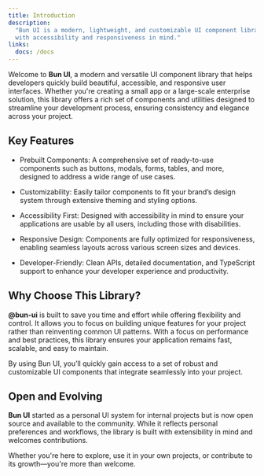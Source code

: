 ```yaml
---
title: Introduction
description:
  "Bun UI is a modern, lightweight, and customizable UI component library built
  with accessibility and responsiveness in mind."
links:
  docs: /docs
---
```


Welcome to **Bun UI**, a modern and versatile UI component library that helps
developers quickly build beautiful, accessible, and responsive user interfaces.
Whether you're creating a small app or a large-scale enterprise solution, this
library offers a rich set of components and utilities designed to streamline
your development process, ensuring consistency and elegance across your project.

## Key Features

- Prebuilt Components: A comprehensive set of ready-to-use components such as
  buttons, modals, forms, tables, and more, designed to address a wide range of
  use cases.

- Customizability: Easily tailor components to fit your brand’s design system
  through extensive theming and styling options.

- Accessibility First: Designed with accessibility in mind to ensure your
  applications are usable by all users, including those with disabilities.

- Responsive Design: Components are fully optimized for responsiveness, enabling
  seamless layouts across various screen sizes and devices.

- Developer-Friendly: Clean APIs, detailed documentation, and TypeScript support
  to enhance your developer experience and productivity.

## Why Choose This Library?

**@bun-ui** is built to save you time and effort while offering flexibility and
control. It allows you to focus on building unique features for your project
rather than reinventing common UI patterns. With a focus on performance and best
practices, this library ensures your application remains fast, scalable, and
easy to maintain.

By using Bun UI, you’ll quickly gain access to a set of robust and customizable
UI components that integrate seamlessly into your project.

## Open and Evolving

**Bun UI** started as a personal UI system for internal projects but is now open
source and available to the community. While it reflects personal preferences
and workflows, the library is built with extensibility in mind and welcomes
contributions.

Whether you're here to explore, use it in your own projects, or contribute to
its growth—you're more than welcome.
